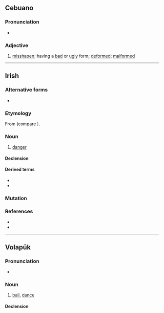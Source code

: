 ==Cebuano==

===Pronunciation===
* {{hyphenation|ba|ol|lang=ceb}}

===Adjective===
{{head|ceb|adjective}}

# [[misshapen]]; having a [[bad]] or [[ugly]] form; [[deformed]]; [[malformed]]

----

==Irish==

===Alternative forms===
* {{l|ga|baoghal}}

===Etymology===
From {{inh|ga|sga|báegul||unguarded condition, danger, hazard, vulnerability; chance, opportunity (of taking by surprise, inflicting an injury); making a mistake in judgement, etc., liability arising from error (or negligence ?)}} (compare {{cog|gd|baoghal||weirdo; fool, idiot; harm, peril, crisis}}).

===Noun===
{{ga-noun|m|baoil|-}}

# [[danger]]

====Declension====
{{ga-decl-m1-nopl|b|aol|aoil}}

====Derived terms====
* {{l|ga|baolach|pos=a||dangerous}}
* {{l|ga|bearna bhaoil||gap of danger}}

===Mutation===
{{ga-mut-cons|b|aol}}

===References===
* {{R:ga:Ó Dónaill}}
* {{R:DIL|5134|head=báegul}}

----

==Volapük==

===Pronunciation===
* {{IPA|[baˈol]|lang=vo}}

===Noun===
{{vo-noun}}

# [[ball]], [[dance]]

====Declension====
{{vo-decl-noun}}
